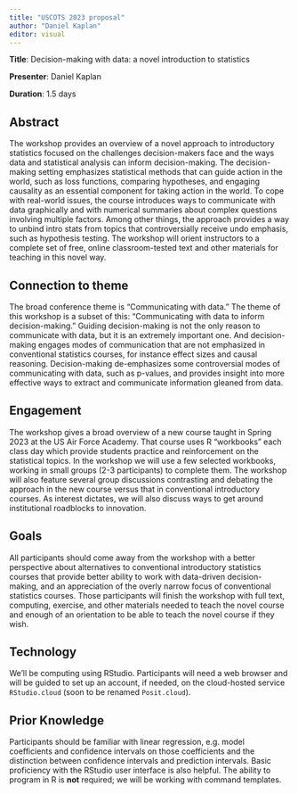 ```yaml
---
title: "USCOTS 2023 proposal"
author: "Daniel Kaplan"
editor: visual
---
```


**Title**: Decision-making with data: a novel introduction to statistics

**Presenter**: Daniel Kaplan

**Duration**: 1.5 days

## Abstract

The workshop provides an overview of a novel approach to introductory statistics focused on the challenges decision-makers face and the ways data and statistical analysis can inform decision-making. The decision-making setting emphasizes statistical methods that can guide action in the world, such as loss functions, comparing hypotheses, and engaging causality as an essential component for taking action in the world. To cope with real-world issues, the course introduces ways to communicate with data graphically and with numerical summaries about complex questions involving multiple factors. Among other things, the approach provides a way to unbind intro stats from topics that controversially receive undo emphasis, such as hypothesis testing. The workshop will orient instructors to a complete set of free, online classroom-tested text and other materials for teaching in this novel way.

## Connection to theme

The broad conference theme is "Communicating with data." The theme of this workshop is a subset of this: "Communicating with data to inform decision-making." Guiding decision-making is not the only reason to communicate with data, but it is an extremely important one. And decision-making engages modes of communication that are not emphasized in conventional statistics courses, for instance effect sizes and causal reasoning. Decision-making de-emphasizes some controversial modes of communicating with data, such as p-values, and provides insight into more effective ways to extract and communicate information gleaned from data.

## Engagement

The workshop gives a broad overview of a new course taught in Spring 2023 at the US Air Force Academy. That course uses R "workbooks" each class day which provide students practice and reinforcement on the statistical topics. In the workshop we will use a few selected workbooks, working in small groups (2-3 participants) to complete them. The workshop will also feature several group discussions contrasting and debating the approach in the new course versus that in conventional introductory courses. As interest dictates, we will also discuss ways to get around institutional roadblocks to innovation.

## Goals

All participants should come away from the workshop with a better perspective about alternatives to conventional introductory statistics courses that provide better ability to work with data-driven decision-making, and an appreciation of the overly narrow focus of conventional statistics courses. Those participants will finish the workshop with full text, computing, exercise, and other materials needed to teach the novel course and enough of an orientation to be able to teach the novel course if they wish.

## Technology

We'll be computing using RStudio. Participants will need a web browser and will be guided to set up an account, if needed, on the cloud-hosted service `RStudio.cloud` (soon to be renamed `Posit.cloud`).

## Prior Knowledge

Participants should be familiar with linear regression, e.g. model coefficients and confidence intervals on those coefficients and the distinction between confidence intervals and prediction intervals. Basic proficiency with the RStudio user interface is also helpful. The ability to program in R is **not** required; we will be working with command templates.
